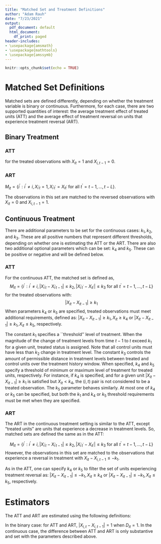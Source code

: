 ```yaml
---
title: "Matched Set and Treatment Definitions"
author: "Adam Rauh"
date: "7/23/2021"
output:
  pdf_document: default
  html_document:
    df_print: paged
header-includes:
- \usepackage{amsmath}
- \usepackage{mathtools}
- \usepackage{amssymb}
---
```


```r
knitr::opts_chunk$set(echo = TRUE)
```

# Matched Set Definitions

Matched sets are defined differently, depending on whether the treatment variable is binary or continuous. Furthermore, for each case, there are two supported quantities of interest: the average treatment effect of treated units (ATT) and the average effect of treatment reversal on units that experience treatment reversal (ART).

## Binary Treatment


### ATT

\begin{eqnarray}
  M_{it} & = & \{i^\prime : i^\prime \ne i, X_{i^\prime t} =0,
                 X_{i^\prime t^\prime} = X_{i t^\prime} \textrm{ for
                 all } t^\prime = t-1, \dots,t-L\} 
\end{eqnarray}
for the treated observations with $X_{it}=1$ and $X_{i,t-1}=0$. 

### ART

$M_{it} = \{i^\prime : i^\prime \ne i, X_{i^\prime t} =1,
X_{i^\prime t^\prime} = X_{i t^\prime} \textrm{ for all } t^\prime =
t-1, \dots,t-L\}$.  

The observations in this set are matched to the reversed observations with $X_{it}=0$ and $X_{i,t-1}=1$.


## Continuous Treatment

There are additional parameters to be set for the continuous cases: $k_1, k_2$, and $k_3$. These are all positive numbers that represent different thresholds, depending on whether one is estimating the ATT or the ART. There are also two additional optional parameters which can be set: $k_4$ and $k_5$. These can be positive or negative and will be defined below.

### ATT 


For the continuous ATT, the matched set is defined as,
$$
  M_{it}  =  \{i^\prime : i^\prime \ne i, \lvert X_{i^\prime t} - X_{i^\prime t-1} \lvert \leq k_2,
                 \lvert X_{i^\prime t^\prime} - X_{i t^\prime} \lvert \leq k_3 \textrm{ for all } t^\prime = t-1, \dots,t-L\} 
$$
for the treated observations with: 
$$ 
\lvert X_{it} - X_{it-1} \lvert \geq k_1
$$
When parameters $k_4$ or $k_5$ are specified, treated observations must meet additional requirements, defined as: $\lvert X_{it} - X_{it-1} \lvert \geq k_1, X_{it} \geq k_4$ or $\lvert X_{it} - X_{it-1} \lvert \geq k_1, X_{it} \leq k_5$, respectively.

The constant $k_1$ specifies a ``threshold'' level of treatment. When the magnitude of the change of treatment levels from time $t-1$ to $t$ exceed $k_1$ for a given unit, treated status is assigned. Note that all control units must have less than $k_2$ change in treatment level. The constant $k_3$ controls the amount of permissible distance in treatment levels between treated and control units over the treatment history window. When specified, $k_4$ and $k_5$ specify a threshold of minimum or maximum level of treatment for treated units, respectively. For instance, if $k_4$ is specified, and for a given unit $\lvert X_{it} - X_{it-1} \lvert \geq k_1$ is satisfied but $X_{it} < k_4$, the $(i,t)$ pair is not considered to be a treated observation. The $k_5$ parameter behaves similarly. At most one of $k_4$ or $k_5$ can be specified, but both the $k_1$ and $k_4$ or $k_5$ threshold requirements must be met when they are specified. 

### ART

The ART in the continuous treatment setting is similar to the ATT, except "treated units" are units that experience a decrease in treatment levels. So, matched sets are defined the same as in the ATT:

$$
  M_{it}  =  \{i^\prime : i^\prime \ne i, \lvert X_{i^\prime t} - X_{i^\prime t-1} \lvert \leq k_2,
                 \lvert X_{i^\prime t^\prime} - X_{i t^\prime} \lvert \leq k_3 \textrm{ for all } t^\prime = t-1, \dots,t-L\} 
$$
However, the observations in this set are matched to the observations that experience a reversal in treatment with $X_{it} - X_{i,t-1}  \leq -k_1$.

As in the ATT, one can specify $k_4$ or $k_5$ to filter the set of units experiencing treatment reversal as: $\lvert X_{it} - X_{it-1} \lvert \leq -k_1, X_{it} \geq k_4$ or $\lvert X_{it} - X_{it-1} \lvert \leq -k_1, X_{it} \leq k_5$, respectively.

# Estimators
The ATT and ART are estimated using the following definitions:

\subsection{ATT and ART (Brute Force)}
\begin{align*}
&\frac{1}{\sum_{i=1}^N \sum_{t=L+1}^{T-F} D_{it}} \sum_{i=1}^N \sum_{t=L+1}^{T-F} \notag  
& D_{it} \frac{(Y_{i,t+F - Y_{i,t-1}}) - \sum_{i^\prime \in M_{it}} w_{it}^{i^\prime} (Y_{i^\prime,t+F} - Y_{i^\prime,t-1}) }{|X_{i,t} - X_{i,t-1}|}
\end{align*}
In the binary case: for ATT and ART, $|X_{i,t} - X_{i,t-1}| = 1$ when $D_{it} = 1$. In the continuous case, the difference between ATT and ART is only substantive and set with the parameters described above.
\subsection{ATT and ART (package implementation)}
\begin{align*}
 W_{it}^\ast = \sum_{i^\prime=1}^N \sum_{t^\prime = 1}^T D_{i^\prime
    t^\prime} \cdot v_{it}^{i^\prime t^\prime} 
\end{align*}    
\begin{align*}
    v_{it}^{i^\prime t^\prime}& = 
    \begin{cases}
       \frac{1}{|X_{i^\prime t^\prime} - X_{i^\prime t^\prime-1}|} \text{ if }(i,t) = (i^\prime, t^\prime + F),\\
       \frac{- 1}{|X_{i^\prime t^\prime} - X_{i^\prime t^\prime-1}|} \text{ if } (i,t) = (i^\prime,t^\prime -1) \\
       \frac{- w_{i^\prime t^\prime}^i}{|X_{i^\prime t^\prime} - X_{i^\prime t^\prime-1}|} \text{ if } i \in  M_{i^\prime t^\prime}, t = t^\prime + F\\
       \frac{w_{i^\prime t^\prime}^i}{|X_{i^\prime t^\prime} - X_{i^\prime t^\prime-1}|} \text{ if } i \in  M_{i^\prime t^\prime}, t = t^\prime - 1 \\
       0 \text{ otherwise. }
    \end{cases}
\end{align*}

\begin{align*}
    \hat\delta(F,L) = \sum_{t=1}^T W_{it}^\ast Y_{it} /\sum_{i=1}^N\sum_{t=1}^T
D_{it}
\end{align*}

